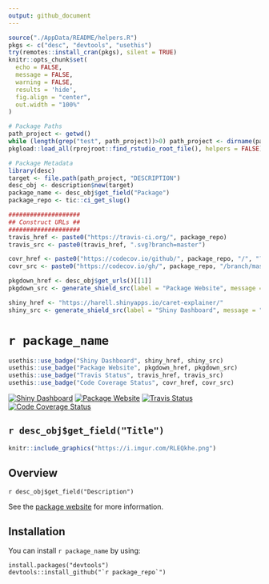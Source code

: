 ```yaml
---
output: github_document
---
```


```r
source("./AppData/README/helpers.R")
pkgs <- c("desc", "devtools", "usethis")
try(remotes::install_cran(pkgs), silent = TRUE)
knitr::opts_chunk$set(
  echo = FALSE, 
  message = FALSE,
  warning = FALSE,
  results = 'hide',
  fig.align = "center", 
  out.width = "100%"
)
```

```r
# Package Paths
path_project <- getwd()
while (length(grep("test", path_project))>0) path_project <- dirname(path_project)
pkgload::load_all(rprojroot::find_rstudio_root_file(), helpers = FALSE)

# Package Metadata
library(desc)
target <- file.path(path_project, "DESCRIPTION")
desc_obj <- description$new(target)
package_name <- desc_obj$get_field("Package")
package_repo <- tic::ci_get_slug()

####################
## Construct URLs ##
####################
travis_href <- paste0("https://travis-ci.org/", package_repo)
travis_src <- paste0(travis_href, ".svg?branch=master")

covr_href <- paste0("https://codecov.io/github/", package_repo, "/", "?branch=master")
covr_src <- paste0("https://codecov.io/gh/", package_repo, "/branch/master/graph/badge.svg")

pkgdown_href <- desc_obj$get_urls()[[1]]
pkgdown_src <- generate_shield_src(label = "Package Website", message = "Click-Here", color = "9cf")

shiny_href <- "https://harell.shinyapps.io/caret-explainer/"
shiny_src <- generate_shield_src(label = "Shiny Dashboard", message = "Click-Here", color = "ff8c69")
```

# ``r package_name``

```r
usethis::use_badge("Shiny Dashboard", shiny_href, shiny_src)
usethis::use_badge("Package Website", pkgdown_href, pkgdown_src)
usethis::use_badge("Travis Status", travis_href, travis_src)
usethis::use_badge("Code Coverage Status", covr_href, covr_src)
```

<!-- badges: start -->
[![Shiny Dashboard](https://img.shields.io/badge/Shiny%20Dashboard-Click--Here-ff8c69.svg)](https://harell.shinyapps.io/caret-explainer/)
[![Package Website](https://img.shields.io/badge/Package%20Website-Click--Here-9cf.svg)](https://harell.github.io/caret.explainer/)
[![Travis Status](https://travis-ci.org/harell/caret.explainer.svg?branch=master)](https://travis-ci.org/harell/caret.explainer)
[![Code Coverage Status](https://codecov.io/gh/harell/caret.explainer/branch/master/graph/badge.svg)](https://codecov.io/github/harell/caret.explainer/?branch=master)
<!-- badges: end -->

`r desc_obj$get_field("Title")`
---

```r
knitr::include_graphics("https://i.imgur.com/RLEQkhe.png")
```

## Overview

`r desc_obj$get_field("Description")`

See the [package website](`r desc_obj$get_urls()[[1]]`) for more information. 

## Installation

You can install ``r package_name`` by using:

```
install.packages("devtools")
devtools::install_github("`r package_repo`")
```
